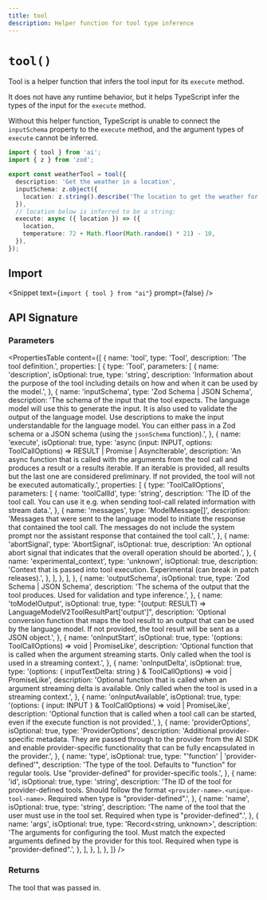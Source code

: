 ```yaml
---
title: tool
description: Helper function for tool type inference
---
```


# `tool()`

Tool is a helper function that infers the tool input for its `execute` method.

It does not have any runtime behavior, but it helps TypeScript infer the types of the input for the `execute` method.

Without this helper function, TypeScript is unable to connect the `inputSchema` property to the `execute` method,
and the argument types of `execute` cannot be inferred.

```ts highlight={"1,4,9,10"}
import { tool } from 'ai';
import { z } from 'zod';

export const weatherTool = tool({
  description: 'Get the weather in a location',
  inputSchema: z.object({
    location: z.string().describe('The location to get the weather for'),
  }),
  // location below is inferred to be a string:
  execute: async ({ location }) => ({
    location,
    temperature: 72 + Math.floor(Math.random() * 21) - 10,
  }),
});
```

## Import

<Snippet text={`import { tool } from "ai"`} prompt={false} />

## API Signature

### Parameters

<PropertiesTable
  content={[
    {
      name: 'tool',
      type: 'Tool',
      description: 'The tool definition.',
      properties: [
        {
          type: 'Tool',
          parameters: [
            {
              name: 'description',
              isOptional: true,
              type: 'string',
              description:
                'Information about the purpose of the tool including details on how and when it can be used by the model.',
            },
            {
              name: 'inputSchema',
              type: 'Zod Schema | JSON Schema',
              description:
                'The schema of the input that the tool expects. The language model will use this to generate the input. It is also used to validate the output of the language model. Use descriptions to make the input understandable for the language model. You can either pass in a Zod schema or a JSON schema (using the `jsonSchema` function).',
            },
            {
              name: 'execute',
              isOptional: true,
              type: 'async (input: INPUT, options: ToolCallOptions) => RESULT | Promise<RESULT> | AsyncIterable<RESULT>',
              description:
                'An async function that is called with the arguments from the tool call and produces a result or a results iterable. If an iterable is provided, all results but the last one are considered preliminary. If not provided, the tool will not be executed automatically.',
              properties: [
                {
                  type: 'ToolCallOptions',
                  parameters: [
                    {
                      name: 'toolCallId',
                      type: 'string',
                      description:
                        'The ID of the tool call. You can use it e.g. when sending tool-call related information with stream data.',
                    },
                    {
                      name: 'messages',
                      type: 'ModelMessage[]',
                      description:
                        'Messages that were sent to the language model to initiate the response that contained the tool call. The messages do not include the system prompt nor the assistant response that contained the tool call.',
                    },
                    {
                      name: 'abortSignal',
                      type: 'AbortSignal',
                      isOptional: true,
                      description:
                        'An optional abort signal that indicates that the overall operation should be aborted.',
                    },
                    {
                      name: 'experimental_context',
                      type: 'unknown',
                      isOptional: true,
                      description:
                        'Context that is passed into tool execution. Experimental (can break in patch releases).',
                    },
                  ],
                },
              ],
            },
            {
              name: 'outputSchema',
              isOptional: true,
              type: 'Zod Schema | JSON Schema',
              description:
                'The schema of the output that the tool produces. Used for validation and type inference.',
            },
            {
              name: 'toModelOutput',
              isOptional: true,
              type: "(output: RESULT) => LanguageModelV2ToolResultPart['output']",
              description:
                'Optional conversion function that maps the tool result to an output that can be used by the language model. If not provided, the tool result will be sent as a JSON object.',
            },
            {
              name: 'onInputStart',
              isOptional: true,
              type: '(options: ToolCallOptions) => void | PromiseLike<void>',
              description:
                'Optional function that is called when the argument streaming starts. Only called when the tool is used in a streaming context.',
            },
            {
              name: 'onInputDelta',
              isOptional: true,
              type: '(options: { inputTextDelta: string } & ToolCallOptions) => void | PromiseLike<void>',
              description:
                'Optional function that is called when an argument streaming delta is available. Only called when the tool is used in a streaming context.',
            },
            {
              name: 'onInputAvailable',
              isOptional: true,
              type: '(options: { input: INPUT } & ToolCallOptions) => void | PromiseLike<void>',
              description:
                'Optional function that is called when a tool call can be started, even if the execute function is not provided.',
            },
            {
              name: 'providerOptions',
              isOptional: true,
              type: 'ProviderOptions',
              description:
                'Additional provider-specific metadata. They are passed through to the provider from the AI SDK and enable provider-specific functionality that can be fully encapsulated in the provider.',
            },
            {
              name: 'type',
              isOptional: true,
              type: "'function' | 'provider-defined'",
              description:
                'The type of the tool. Defaults to "function" for regular tools. Use "provider-defined" for provider-specific tools.',
            },
            {
              name: 'id',
              isOptional: true,
              type: 'string',
              description:
                'The ID of the tool for provider-defined tools. Should follow the format `<provider-name>.<unique-tool-name>`. Required when type is "provider-defined".',
            },
            {
              name: 'name',
              isOptional: true,
              type: 'string',
              description:
                'The name of the tool that the user must use in the tool set. Required when type is "provider-defined".',
            },
            {
              name: 'args',
              isOptional: true,
              type: 'Record<string, unknown>',
              description:
                'The arguments for configuring the tool. Must match the expected arguments defined by the provider for this tool. Required when type is "provider-defined".',
            },
          ],
        },
      ],
    },
  ]}
/>

### Returns

The tool that was passed in.
